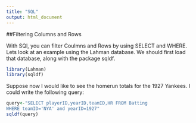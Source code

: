 ```yaml
---
title: "SQL"
output: html_document
---
```


##Filtering Columns and Rows

With SQl, you can filter Coulmns and Rows by using SELECT and WHERE. Lets look at an example using the Lahman database. We should first load that database, along with the package sqldf. 

```r
library(Lahman)
library(sqldf)
```

Suppose now I would like to see the homerun totals for the 1927 Yankees. I could write the following query: 

```r
query<-"SELECT playerID,yearID,teamID,HR FROM Batting
WHERE teamID='NYA' and yearID=1927"
sqldf(query)
```

